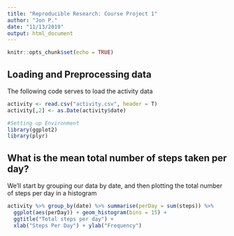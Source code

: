 ```yaml
---
title: "Reproducible Research: Course Project 1"
author: "Jon P."
date: "11/13/2019"
output: html_document
---
```


```r
knitr::opts_chunk$set(echo = TRUE)
```

## Loading and Preprocessing data

The following code serves to load the activity data

```r
activity <- read.csv("activity.csv", header = T)
activity[,2] <- as.Date(activity$date)

#Setting up Environment
library(ggplot2)
library(plyr)
```

## What is the mean total number of steps taken per day?

We'll start by grouping our data by date, and then plotting the total number of steps per day in a histogram

```r
activity %>% group_by(date) %>% summarise(perDay = sum(steps)) %>%
  ggplot(aes(perDay)) + geom_histogram(bins = 15) + 
  ggtitle("Total steps per day") +
  xlab("Steps Per Day") + ylab("Frequency")
```

